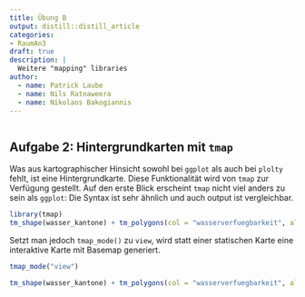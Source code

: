 ```yaml
---
title: Übung B
output: distill::distill_article
categories:
- RaumAn3
draft: true
description: |
  Weitere "mapping" libraries
author:
  - name: Patrick Laube
  - name: Nils Ratnaweera
  - name: Nikolaos Bakogiannis
---
```


```r

```




## Aufgabe 2: Hintergrundkarten mit `tmap`

Was aus kartographischer Hinsicht sowohl bei `ggplot` als auch bei `plolty` fehlt, ist eine Hintergrundkarte. Diese Funktionalität wird von `tmap` zur Verfügung gestellt. Auf den erste Blick erscheint `tmap` nicht viel anders zu sein als `ggplot`: Die Syntax ist sehr ähnlich und auch output ist vergleichbar.

```r
library(tmap)
tm_shape(wasser_kantone) + tm_polygons(col = "wasserverfuegbarkeit", alpha = 0.3,palette = "viridis",midpoint = NA)
```

Setzt man jedoch `tmap_mode()` zu `view`, wird statt einer statischen Karte eine interaktive Karte mit Basemap generiert. 
```r
tmap_mode("view")

tm_shape(wasser_kantone) + tm_polygons(col = "wasserverfuegbarkeit", alpha = 0.3,palette = "viridis",midpoint = NA)
```

